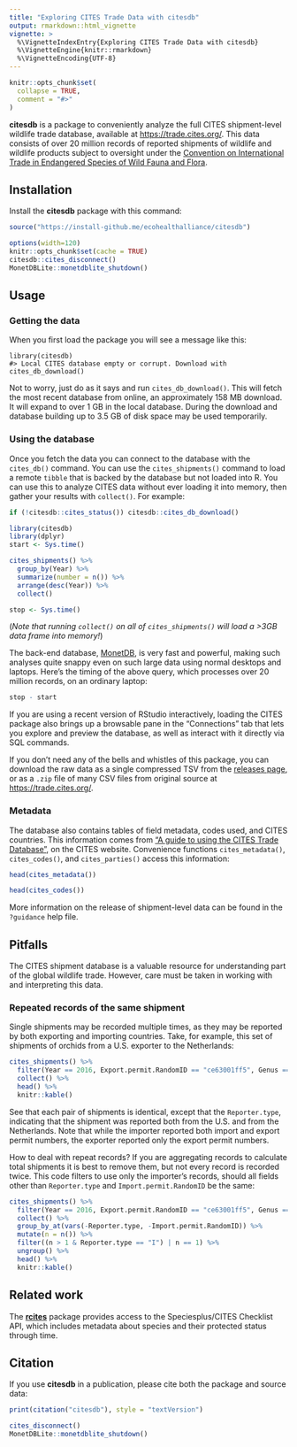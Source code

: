 ```yaml
---
title: "Exploring CITES Trade Data with citesdb"
output: rmarkdown::html_vignette
vignette: >
  %\VignetteIndexEntry{Exploring CITES Trade Data with citesdb}
  %\VignetteEngine{knitr::rmarkdown}
  %\VignetteEncoding{UTF-8}
---
```


```r
knitr::opts_chunk$set(
  collapse = TRUE,
  comment = "#>"
)
```

**citesdb** is a package to conveniently analyze the full CITES shipment-level wildlife trade database, available at <https://trade.cites.org/>. This data consists of over 20 million records of reported shipments of wildlife and wildlife
products subject to oversight under the [Convention on International Trade in Endangered Species of Wild Fauna and Flora](https://www.cites.org).

## Installation

Install the **citesdb** package with this command:

```r
source("https://install-github.me/ecohealthalliance/citesdb")
```

```r
options(width=120)
knitr::opts_chunk$set(cache = TRUE)
citesdb::cites_disconnect()
MonetDBLite::monetdblite_shutdown()
```

## Usage

### Getting the data

When you first load the package you will see a message like this:

    library(citesdb)
    #> Local CITES database empty or corrupt. Download with cites_db_download()

Not to worry, just do as it says and run `cites_db_download()`.  This will
fetch the most recent database from online, an approximately 158 MB download.
It will expand to over 1 GB in the local database. During
the download and database building up to 3.5 GB of disk space may be used temporarily.

### Using the database

Once you fetch the data you can connect to the database with the `cites_db()`
command.  You can use the
`cites_shipments()` command to load a remote `tibble` that is backed by the
database but not loaded into R.  You can use this
to analyze CITES data without ever loading it into memory, then gather your
results with `collect()`. For example:

```r
if (!citesdb::cites_status()) citesdb::cites_db_download()
```

```r
library(citesdb)
library(dplyr)
start <- Sys.time()

cites_shipments() %>%
  group_by(Year) %>%
  summarize(number = n()) %>%
  arrange(desc(Year)) %>%
  collect()

stop <- Sys.time()
```

(_Note that running `collect()` on all of `cites_shipments()` will load a >3GB data frame into memory!_)

The back-end database, [MonetDB](https://monetdb.org), is very fast and powerful, making such
analyses quite snappy even on such large data using normal desktops and laptops. Here's the
timing of the above query, which processes over 20 million records, on an ordinary laptop:

```r
stop - start
```

If you are using a recent version of RStudio interactively, loading the CITES package also brings
up a browsable pane in the "Connections" tab that lets you explore and preview
the database, as well as interact with it directly via SQL commands.

If you don't need any of the bells and whistles of this package, you can download
the raw data as a single compressed TSV from the [releases page](https://github.com/ecohealthalliance/citesdb/releases),
or as a `.zip` file of many CSV files from original source at <https://trade.cites.org/>.

### Metadata

The database also contains tables of field metadata, codes used, and CITES countries. This information
comes from ["A guide to using the CITES Trade Database"](https://trade.cites.org/cites_trade_guidelines/en-CITES_Trade_Database_Guide.pdf),
on the CITES website.  Convenience functions `cites_metadata()`, `cites_codes()`, and `cites_parties()`
access this information:

```r
head(cites_metadata())

head(cites_codes())
```

More information on the release of shipment-level data can be found in the
`?guidance` help file.


## Pitfalls

The CITES shipment database is a valuable resource for understanding part of
the global wildlife trade.  However, care must be taken in working with and
interpreting this data.

### Repeated records of the same shipment

Single shipments may be recorded multiple times, as they may be reported by
both exporting and importing countries.  Take, for example, this set of
shipments of orchids from a U.S. exporter to the Netherlands:

```r
cites_shipments() %>% 
  filter(Year == 2016, Export.permit.RandomID == "ce63001ff5", Genus == "Paphiopedilum") %>% 
  collect() %>% 
  head() %>% 
  knitr::kable()
```

See that each pair of shipments is identical, except that the `Reporter.type`,
indicating that the shipment was reported both from the U.S. and from the
Netherlands.  Note that while the importer reported both import and export
permit numbers, the exporter reported only the export permit numbers.

How to deal with repeat records? If you are aggregating records to calculate
total shipments it is best to remove them, but not every record is recorded twice.
This code filters to use only the importer's records, should all fields other
than `Reporter.type` and `Import.permit.RandomID` be the same:

```r
cites_shipments() %>% 
  filter(Year == 2016, Export.permit.RandomID == "ce63001ff5", Genus == "Paphiopedilum") %>% 
  collect() %>% 
  group_by_at(vars(-Reporter.type, -Import.permit.RandomID)) %>% 
  mutate(n = n()) %>% 
  filter((n > 1 & Reporter.type == "I") | n == 1) %>% 
  ungroup() %>% 
  head() %>% 
  knitr::kable()
```

## Related work

The [**rcites**](https://github.com/ropensci/rcites) package provides
access to the Speciesplus/CITES Checklist API, which includes metadata about
species and their protected status through time.

## Citation

If you use **citesdb** in a publication, please cite both the package and source data:

```r
print(citation("citesdb"), style = "textVersion")
```

```r
cites_disconnect()
MonetDBLite::monetdblite_shutdown()
```
